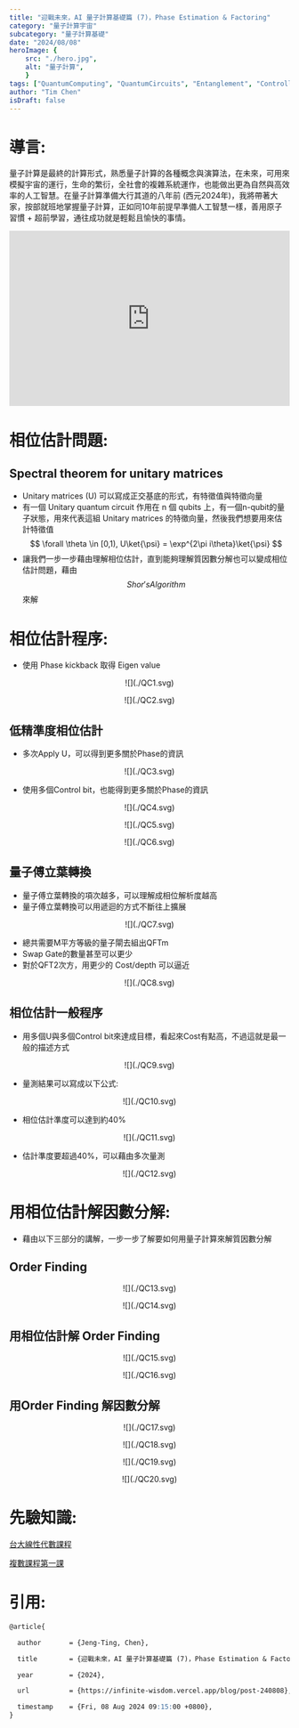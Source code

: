 ```yaml
---
title: "迎戰未來，AI 量子計算基礎篇 (7)，Phase Estimation & Factoring"
category: "量子計算宇宙"
subcategory: "量子計算基礎"
date: "2024/08/08"
heroImage: {
    src: "./hero.jpg",
    alt: "量子計算",
    }
tags: ["QuantumComputing", "QuantumCircuits", "Entanglement", "ControlledNOT",'ControlledSWAP',"Qiskit", "braket", "CartesianProduct", "TensorProduct", "ProbabilityState", "independent", "AI量子計算", "量子計算基礎", "3C"]
author: "Tim Chen"
isDraft: false
---
```

# 導言:
量子計算是最終的計算形式，熟悉量子計算的各種概念與演算法，在未來，可用來模擬宇宙的運行，生命的繁衍，全社會的複雜系統運作，也能做出更為自然與高效率的人工智慧。在量子計算準備大行其道的八年前 (西元2024年)，我將帶著大家，按部就班地掌握量子計算，正如同10年前提早準備人工智慧一樣，善用原子習慣 + 超前學習，通往成功就是輕鬆且愉快的事情。

<p align="center"><iframe width="100%" height="315" src="https://www.youtube.com/embed/4nT0BTUxhJY?si=ANPzbFPb8HrIXmTA" frameborder="0" allow="accelerometer; autoplay; clipboard-write; encrypted-media; gyroscope; picture-in-picture" allowfullscreen></iframe></p>

# 相位估計問題:
## Spectral theorem for unitary matrices
- Unitary matrices (U) 可以寫成正交基底的形式，有特徵值與特徵向量
- 有一個 Unitary quantum circuit 作用在 n 個 qubits 上，有一個n-qubit的量子狀態，用來代表這組 Unitary matrices 的特徵向量，然後我們想要用來估計特徵值
$$ 
\forall \theta \in [0,1), U\ket{\psi} = \exp^{2\pi i\theta}\ket{\psi}
$$
- 讓我們一步一步藉由理解相位估計，直到能夠理解質因數分解也可以變成相位估計問題，藉由 $$ Shor's Algorithm $$ 來解

# 相位估計程序:
- 使用 Phase kickback 取得 Eigen value
<p align="center">![](./QC1.svg)</p>
<p align="center">![](./QC2.svg)</p>

## 低精準度相位估計
- 多次Apply U，可以得到更多關於Phase的資訊
<p align="center">![](./QC3.svg)</p>

- 使用多個Control bit，也能得到更多關於Phase的資訊
<p align="center">![](./QC4.svg)</p>
<p align="center">![](./QC5.svg)</p>
<p align="center">![](./QC6.svg)</p>

## 量子傅立葉轉換
- 量子傅立葉轉換的項次越多，可以理解成相位解析度越高
- 量子傅立葉轉換可以用遞迴的方式不斷往上擴展
<p align="center">![](./QC7.svg)</p>

- 總共需要M平方等級的量子閘去組出QFTm
- Swap Gate的數量甚至可以更少
- 對於QFT2次方，用更少的 Cost/depth 可以逼近
<p align="center">![](./QC8.svg)</p>

## 相位估計一般程序
- 用多個U與多個Control bit來達成目標，看起來Cost有點高，不過這就是最一般的描述方式
<p align="center">![](./QC9.svg)</p>

- 量測結果可以寫成以下公式:
<p align="center">![](./QC10.svg)</p>

- 相位估計準度可以達到約40%
<p align="center">![](./QC11.svg)</p>

- 估計準度要超過40%，可以藉由多次量測
<p align="center">![](./QC12.svg)</p>

# 用相位估計解因數分解:
- 藉由以下三部分的講解，一步一步了解要如何用量子計算來解質因數分解

## Order Finding
<p align="center">![](./QC13.svg)</p>
<p align="center">![](./QC14.svg)</p>

## 用相位估計解 Order Finding
<p align="center">![](./QC15.svg)</p>
<p align="center">![](./QC16.svg)</p>

## 用Order Finding 解因數分解
<p align="center">![](./QC17.svg)</p>
<p align="center">![](./QC18.svg)</p>
<p align="center">![](./QC19.svg)</p>
<p align="center">![](./QC20.svg)</p>

# 先驗知識:
[台大線性代數課程](https://ocw.aca.ntu.edu.tw/ntu-ocw/ocw/cou/102S207)

[複數課程第一課](https://ocw.nthu.edu.tw/ocw/index.php?page=chapter&cid=289&chid=6153)

# 引用:
```markdown
@article{

  author       = {Jeng-Ting, Chen},

  title        = {迎戰未來，AI 量子計算基礎篇 (7)，Phase Estimation & Factoring},  

  year         = {2024},

  url          = {https://infinite-wisdom.vercel.app/blog/post-240808},  

  timestamp    = {Fri, 08 Aug 2024 09:15:00 +0800},
}
```